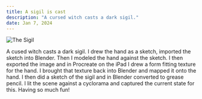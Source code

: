 ```yaml
---
title: A sigil is cast
description: "A cursed witch casts a dark sigil."
date: Jan 7, 2024
---
```



![The Sigil](/images/sigil.jpg) 

A cused witch casts a dark sigil.  I drew the hand as a sketch, imported the sketch into Blender.  Then I modeled the hand against the sketch.  I then exported the image and in Procreate on the iPad I drew a form fitting texture for the hand.  I brought that texture back into Blender and mapped it onto the hand.  I then did a sketch of the sigil and in Blender converted to grease pencil.  I lit the scene against a cyclorama and captured the current state for this.  Having so much fun!
